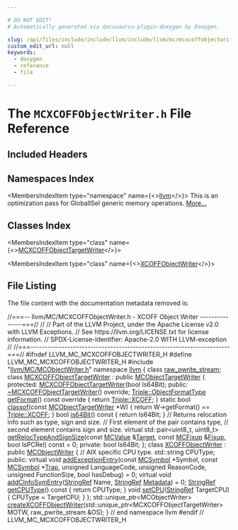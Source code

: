 ```yaml
---

# DO NOT EDIT!
# Automatically generated via docusaurus-plugin-doxygen by Doxygen.

slug: /api/files/include/include/llvm/include/llvm/mc/mcxcoffobjectwriter-h
custom_edit_url: null
keywords:
  - doxygen
  - reference
  - file

---
```





# The `MCXCOFFObjectWriter.h` File Reference

<DoxygenPage pluginConfig={pluginConfig}>



## Included Headers

<IncludesList>
<IncludesListItem
  filePath="llvm/MC/MCObjectWriter.h"
  permalink="/docs/api/files/include/include/llvm/include/llvm/mc/mcobjectwriter-h"
  isLocal="true" />
</IncludesList>

## Namespaces Index

<MembersIndex>

<MembersIndexItem
  type="namespace"
  name={<><a href="/docs/api/namespaces/llvm">llvm</a></>}>
This is an optimization pass for GlobalISel generic memory operations. <a href="/docs/api/namespaces/llvm/#details">More...</a>
</MembersIndexItem>

</MembersIndex>

## Classes Index

<MembersIndex>

<MembersIndexItem
  type="class"
  name={<><a href="/docs/api/classes/llvm/mcxcoffobjecttargetwriter">MCXCOFFObjectTargetWriter</a></>}>
</MembersIndexItem>

<MembersIndexItem
  type="class"
  name={<><a href="/docs/api/classes/llvm/xcoffobjectwriter">XCOFFObjectWriter</a></>}>
</MembersIndexItem>

</MembersIndex>


## File Listing

The file content with the documentation metadata removed is:

<ProgramListing>

<Link id="l00001" /><CodeLine lineNumber="1"><span class="doxyHighlightComment">//===-- llvm/MC/MCXCOFFObjectWriter.h - XCOFF Object Writer ---------------===//</span></CodeLine>
<Link id="l00002" /><CodeLine lineNumber="2"><span class="doxyHighlightComment">//</span></CodeLine>
<Link id="l00003" /><CodeLine lineNumber="3"><span class="doxyHighlightComment">// Part of the LLVM Project, under the Apache License v2.0 with LLVM Exceptions.</span></CodeLine>
<Link id="l00004" /><CodeLine lineNumber="4"><span class="doxyHighlightComment">// See https://llvm.org/LICENSE.txt for license information.</span></CodeLine>
<Link id="l00005" /><CodeLine lineNumber="5"><span class="doxyHighlightComment">// SPDX-License-Identifier: Apache-2.0 WITH LLVM-exception</span></CodeLine>
<Link id="l00006" /><CodeLine lineNumber="6"><span class="doxyHighlightComment">//</span></CodeLine>
<Link id="l00007" /><CodeLine lineNumber="7"><span class="doxyHighlightComment">//===----------------------------------------------------------------------===//</span></CodeLine>
<Link id="l00008" /><CodeLine lineNumber="8"></CodeLine>
<Link id="l00009" /><CodeLine lineNumber="9"><span class="doxyHighlightPreprocessor">#ifndef LLVM&#95;MC&#95;MCXCOFFOBJECTWRITER&#95;H</span></CodeLine>
<Link id="l00010" /><CodeLine lineNumber="10"><span class="doxyHighlightPreprocessor">#define LLVM&#95;MC&#95;MCXCOFFOBJECTWRITER&#95;H</span></CodeLine>
<Link id="l00011" /><CodeLine lineNumber="11"></CodeLine>
<Link id="l00012" /><CodeLine lineNumber="12"><span class="doxyHighlightPreprocessor">#include &quot;<a href="/docs/api/files/include/include/llvm/include/llvm/mc/mcobjectwriter-h">llvm/MC/MCObjectWriter.h</a>&quot;</span></CodeLine>
<Link id="l00013" /><CodeLine lineNumber="13"></CodeLine>
<Link id="l00014" /><CodeLine lineNumber="14"><span class="doxyHighlightKeyword">namespace </span><span class="doxyHighlight"><a href="/docs/api/namespaces/llvm">llvm</a> &#123;</span></CodeLine>
<Link id="l00015" /><CodeLine lineNumber="15"></CodeLine>
<Link id="l00016" /><CodeLine lineNumber="16"><span class="doxyHighlightKeyword">class </span><span class="doxyHighlight"><a href="/docs/api/classes/llvm/raw-pwrite-stream">raw&#95;pwrite&#95;stream</a>;</span></CodeLine>
<Link id="l00017" /><CodeLine lineNumber="17"></CodeLine>
<Link id="l00018" /><CodeLine lineNumber="18" lineLink="/docs/api/classes/llvm/mcxcoffobjecttargetwriter"><span class="doxyHighlightKeyword">class </span><span class="doxyHighlight"><a href="/docs/api/classes/llvm/mcxcoffobjecttargetwriter/#a0c0616aa242b0a66dbbc2e2f0ce64fdd">MCXCOFFObjectTargetWriter</a> : </span><span class="doxyHighlightKeyword">public</span><span class="doxyHighlight"> <a href="/docs/api/classes/llvm/mcobjecttargetwriter">MCObjectTargetWriter</a> &#123;</span></CodeLine>
<Link id="l00019" /><CodeLine lineNumber="19"><span class="doxyHighlightKeyword">protected</span><span class="doxyHighlight">:</span></CodeLine>
<Link id="l00020" /><CodeLine lineNumber="20"><span class="doxyHighlight">  <a href="/docs/api/classes/llvm/mcxcoffobjecttargetwriter/#a0c0616aa242b0a66dbbc2e2f0ce64fdd">MCXCOFFObjectTargetWriter</a>(</span><span class="doxyHighlightKeywordType">bool</span><span class="doxyHighlight"> Is64Bit);</span></CodeLine>
<Link id="l00021" /><CodeLine lineNumber="21"></CodeLine>
<Link id="l00022" /><CodeLine lineNumber="22"><span class="doxyHighlightKeyword">public</span><span class="doxyHighlight">:</span></CodeLine>
<Link id="l00023" /><CodeLine lineNumber="23" lineLink="/docs/api/classes/llvm/mcxcoffobjecttargetwriter/#aee8e907c4cd541babc9413ff8e411b3a"><span class="doxyHighlight">  <a href="/docs/api/classes/llvm/mcxcoffobjecttargetwriter/#aee8e907c4cd541babc9413ff8e411b3a">~MCXCOFFObjectTargetWriter</a>() </span><span class="doxyHighlightKeyword">override</span><span class="doxyHighlight">;</span></CodeLine>
<Link id="l00024" /><CodeLine lineNumber="24"></CodeLine>
<Link id="l00025" /><CodeLine lineNumber="25" lineLink="/docs/api/classes/llvm/mcxcoffobjecttargetwriter/#ae0d219f7f228730c88c578924905eb4c"><span class="doxyHighlight">  <a href="/docs/api/classes/llvm/triple/#a83e907e55fa50e093caa96a0aff96201">Triple::ObjectFormatType</a> <a href="/docs/api/classes/llvm/mcxcoffobjecttargetwriter/#ae0d219f7f228730c88c578924905eb4c">getFormat</a>()</span><span class="doxyHighlightKeyword"> const override </span><span class="doxyHighlight">&#123; </span><span class="doxyHighlightKeywordFlow">return</span><span class="doxyHighlight"> <a href="/docs/api/classes/llvm/triple/#a83e907e55fa50e093caa96a0aff96201a1f7d761ca747e66d2ac0caa0d54b1824">Triple::XCOFF</a>; &#125;</span></CodeLine>
<Link id="l00026" /><CodeLine lineNumber="26" lineLink="/docs/api/classes/llvm/mcxcoffobjecttargetwriter/#a50c7a85a61e537f6573c660192054f0f"><span class="doxyHighlight">  </span><span class="doxyHighlightKeyword">static</span><span class="doxyHighlight"> </span><span class="doxyHighlightKeywordType">bool</span><span class="doxyHighlight"> <a href="/docs/api/classes/llvm/mcxcoffobjecttargetwriter/#a50c7a85a61e537f6573c660192054f0f">classof</a>(</span><span class="doxyHighlightKeyword">const</span><span class="doxyHighlight"> <a href="/docs/api/classes/llvm/mcobjecttargetwriter">MCObjectTargetWriter</a> &#42;W) &#123;</span></CodeLine>
<Link id="l00027" /><CodeLine lineNumber="27"><span class="doxyHighlight">    </span><span class="doxyHighlightKeywordFlow">return</span><span class="doxyHighlight"> W-&gt;getFormat() == <a href="/docs/api/classes/llvm/triple/#a83e907e55fa50e093caa96a0aff96201a1f7d761ca747e66d2ac0caa0d54b1824">Triple::XCOFF</a>;</span></CodeLine>
<Link id="l00028" /><CodeLine lineNumber="28"><span class="doxyHighlight">  &#125;</span></CodeLine>
<Link id="l00029" /><CodeLine lineNumber="29" lineLink="/docs/api/classes/llvm/mcxcoffobjecttargetwriter/#a0846741967ffc3d9538748302aa8d6ac"><span class="doxyHighlight">  </span><span class="doxyHighlightKeywordType">bool</span><span class="doxyHighlight"> <a href="/docs/api/classes/llvm/mcxcoffobjecttargetwriter/#a0846741967ffc3d9538748302aa8d6ac">is64Bit</a>()</span><span class="doxyHighlightKeyword"> const </span><span class="doxyHighlight">&#123; </span><span class="doxyHighlightKeywordFlow">return</span><span class="doxyHighlight"> Is64Bit; &#125;</span></CodeLine>
<Link id="l00030" /><CodeLine lineNumber="30"></CodeLine>
<Link id="l00031" /><CodeLine lineNumber="31"><span class="doxyHighlight">  </span><span class="doxyHighlightComment">// Returns relocation info such as type, sign and size.</span></CodeLine>
<Link id="l00032" /><CodeLine lineNumber="32"><span class="doxyHighlight">  </span><span class="doxyHighlightComment">// First element of the pair contains type,</span></CodeLine>
<Link id="l00033" /><CodeLine lineNumber="33"><span class="doxyHighlight">  </span><span class="doxyHighlightComment">// second element contains sign and size.</span></CodeLine>
<Link id="l00034" /><CodeLine lineNumber="34"><span class="doxyHighlight">  </span><span class="doxyHighlightKeyword">virtual</span><span class="doxyHighlight"> std::pair&lt;uint8&#95;t, uint8&#95;t&gt;</span></CodeLine>
<Link id="l00035" /><CodeLine lineNumber="35" lineLink="/docs/api/classes/llvm/mcxcoffobjecttargetwriter/#a74f2390c50d0b75537d94b59fcf68b18"><span class="doxyHighlight">  <a href="/docs/api/classes/llvm/mcxcoffobjecttargetwriter/#a74f2390c50d0b75537d94b59fcf68b18">getRelocTypeAndSignSize</a>(</span><span class="doxyHighlightKeyword">const</span><span class="doxyHighlight"> <a href="/docs/api/classes/llvm/mcvalue">MCValue</a> &amp;<a href="/docs/api/classes/llvm/target">Target</a>, </span><span class="doxyHighlightKeyword">const</span><span class="doxyHighlight"> <a href="/docs/api/classes/llvm/mcfixup">MCFixup</a> &amp;<a href="/docs/api/files/lib/lib/target/lib/target/powerpc/ppctlsdynamiccall-cpp/#a4a235aedca5bbfc39934045b6cbf9c70">Fixup</a>,</span></CodeLine>
<Link id="l00036" /><CodeLine lineNumber="36"><span class="doxyHighlight">                          </span><span class="doxyHighlightKeywordType">bool</span><span class="doxyHighlight"> IsPCRel) </span><span class="doxyHighlightKeyword">const</span><span class="doxyHighlight"> = 0;</span></CodeLine>
<Link id="l00037" /><CodeLine lineNumber="37"></CodeLine>
<Link id="l00038" /><CodeLine lineNumber="38"><span class="doxyHighlightKeyword">private</span><span class="doxyHighlight">:</span></CodeLine>
<Link id="l00039" /><CodeLine lineNumber="39"><span class="doxyHighlight">  </span><span class="doxyHighlightKeywordType">bool</span><span class="doxyHighlight"> Is64Bit;</span></CodeLine>
<Link id="l00040" /><CodeLine lineNumber="40"><span class="doxyHighlight">&#125;;</span></CodeLine>
<Link id="l00041" /><CodeLine lineNumber="41"></CodeLine>
<Link id="l00042" /><CodeLine lineNumber="42" lineLink="/docs/api/classes/llvm/xcoffobjectwriter"><span class="doxyHighlightKeyword">class </span><span class="doxyHighlight"><a href="/docs/api/classes/llvm/xcoffobjectwriter">XCOFFObjectWriter</a> : </span><span class="doxyHighlightKeyword">public</span><span class="doxyHighlight"> <a href="/docs/api/classes/llvm/mcobjectwriter/#a0e06822ad41ef36f2abad4a02733963b">MCObjectWriter</a> &#123;</span></CodeLine>
<Link id="l00043" /><CodeLine lineNumber="43"><span class="doxyHighlight">  </span><span class="doxyHighlightComment">// AIX specific CPU type.</span></CodeLine>
<Link id="l00044" /><CodeLine lineNumber="44"><span class="doxyHighlight">  std::string CPUType;</span></CodeLine>
<Link id="l00045" /><CodeLine lineNumber="45"></CodeLine>
<Link id="l00046" /><CodeLine lineNumber="46"><span class="doxyHighlightKeyword">public</span><span class="doxyHighlight">:</span></CodeLine>
<Link id="l00047" /><CodeLine lineNumber="47" lineLink="/docs/api/classes/llvm/xcoffobjectwriter/#ab2da6910125f24f04c3fd78fdbd455d8"><span class="doxyHighlight">  </span><span class="doxyHighlightKeyword">virtual</span><span class="doxyHighlight"> </span><span class="doxyHighlightKeywordType">void</span><span class="doxyHighlight"> <a href="/docs/api/classes/llvm/xcoffobjectwriter/#ab2da6910125f24f04c3fd78fdbd455d8">addExceptionEntry</a>(</span><span class="doxyHighlightKeyword">const</span><span class="doxyHighlight"> <a href="/docs/api/classes/llvm/mcsymbol">MCSymbol</a> &#42;Symbol, </span><span class="doxyHighlightKeyword">const</span><span class="doxyHighlight"> <a href="/docs/api/classes/llvm/mcsymbol">MCSymbol</a> &#42;<a href="/docs/api/files/lib/lib/target/lib/target/aarch64/aarch64asmprinter-cpp/#a434449d5a0f4b334aca9163b13b6286ba178e499decd0c21272bc34e4b3056eab">Trap</a>,</span></CodeLine>
<Link id="l00048" /><CodeLine lineNumber="48"><span class="doxyHighlight">                                 </span><span class="doxyHighlightKeywordType">unsigned</span><span class="doxyHighlight"> LanguageCode, </span><span class="doxyHighlightKeywordType">unsigned</span><span class="doxyHighlight"> ReasonCode,</span></CodeLine>
<Link id="l00049" /><CodeLine lineNumber="49"><span class="doxyHighlight">                                 </span><span class="doxyHighlightKeywordType">unsigned</span><span class="doxyHighlight"> FunctionSize, </span><span class="doxyHighlightKeywordType">bool</span><span class="doxyHighlight"> hasDebug) = 0;</span></CodeLine>
<Link id="l00050" /><CodeLine lineNumber="50" lineLink="/docs/api/classes/llvm/xcoffobjectwriter/#abffa5af353a498e8248e27a7fdcdbbab"><span class="doxyHighlight">  </span><span class="doxyHighlightKeyword">virtual</span><span class="doxyHighlight"> </span><span class="doxyHighlightKeywordType">void</span><span class="doxyHighlight"> <a href="/docs/api/classes/llvm/xcoffobjectwriter/#abffa5af353a498e8248e27a7fdcdbbab">addCInfoSymEntry</a>(<a href="/docs/api/classes/llvm/stringref">StringRef</a> Name, <a href="/docs/api/classes/llvm/stringref">StringRef</a> <a href="/docs/api/classes/llvm/metadata">Metadata</a>) = 0;</span></CodeLine>
<Link id="l00051" /><CodeLine lineNumber="51" lineLink="/docs/api/classes/llvm/xcoffobjectwriter/#a9f0c5b2d62db85ca47517acb483b5c79"><span class="doxyHighlight">  <a href="/docs/api/classes/llvm/stringref">StringRef</a> <a href="/docs/api/classes/llvm/xcoffobjectwriter/#a9f0c5b2d62db85ca47517acb483b5c79">getCPUType</a>()</span><span class="doxyHighlightKeyword"> const </span><span class="doxyHighlight">&#123; </span><span class="doxyHighlightKeywordFlow">return</span><span class="doxyHighlight"> CPUType; &#125;</span></CodeLine>
<Link id="l00052" /><CodeLine lineNumber="52" lineLink="/docs/api/classes/llvm/xcoffobjectwriter/#a486ed694525c29842b90698a212f9738"><span class="doxyHighlight">  </span><span class="doxyHighlightKeywordType">void</span><span class="doxyHighlight"> <a href="/docs/api/classes/llvm/xcoffobjectwriter/#a486ed694525c29842b90698a212f9738">setCPU</a>(<a href="/docs/api/classes/llvm/stringref">StringRef</a> TargetCPU) &#123; CPUType = TargetCPU; &#125;</span></CodeLine>
<Link id="l00053" /><CodeLine lineNumber="53"><span class="doxyHighlight">&#125;;</span></CodeLine>
<Link id="l00054" /><CodeLine lineNumber="54"></CodeLine>
<Link id="l00055" /><CodeLine lineNumber="55"><span class="doxyHighlight">std::unique&#95;ptr&lt;MCObjectWriter&gt;</span></CodeLine>
<Link id="l00056" /><CodeLine lineNumber="56"><span class="doxyHighlight"><a href="/docs/api/namespaces/llvm/#ae3a0deabe03b3af63d7976be2b530678">createXCOFFObjectWriter</a>(std::unique&#95;ptr&lt;MCXCOFFObjectTargetWriter&gt; MOTW,</span></CodeLine>
<Link id="l00057" /><CodeLine lineNumber="57"><span class="doxyHighlight">                        raw&#95;pwrite&#95;stream &amp;OS);</span></CodeLine>
<Link id="l00058" /><CodeLine lineNumber="58"></CodeLine>
<Link id="l00059" /><CodeLine lineNumber="59"><span class="doxyHighlight">&#125; </span><span class="doxyHighlightComment">// end namespace llvm</span></CodeLine>
<Link id="l00060" /><CodeLine lineNumber="60"></CodeLine>
<Link id="l00061" /><CodeLine lineNumber="61"><span class="doxyHighlightPreprocessor">#endif </span><span class="doxyHighlightComment">// LLVM&#95;MC&#95;MCXCOFFOBJECTWRITER&#95;H</span></CodeLine>

</ProgramListing>


</DoxygenPage>
